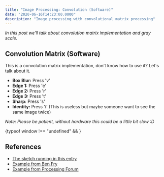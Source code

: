 ```yaml
---
title: "Image Processing: Convolution (Software)"
date: "2020-06-16T14:23:00.0000"
description: "Image processing with convolutional matrix processing"
---
```


_In this post we'll talk about convolution matrix implementation and gray scale._


## Convolution Matrix (Software)

This is a convolution matrix implementation, don't know how to use it? Let's talk about it.

- __Box Blur:__ Press 'v'
- __Edge 1:__ Press 'e'
- __Edge 2:__ Press 'r'
- __Edge 3:__ Press 't'
- __Sharp:__ Press 's'
- __Identity:__ Press 'i' (This is useless but maybe someone want to see the same image twice)

_Note: Please be patient, without hardware this could be a little bit slow :D_

<div>{typeof window !== "undefined" && <ImageSketch />}</div>

## References

- [The sketch running in this entry](https://idmnyu.github.io/p5.js-image/Filters/index.html#bw)
- [Example from Ben Fry](https://github.com/processing/processing-video/blob/master/examples/Capture/AsciiVideo/AsciiVideo.pde)
- [Example from Processing Forum](https://forum.processing.org/two/discussion/6830/interpret-image-as-ascii-text)
